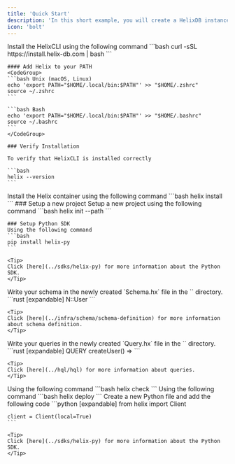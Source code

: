 ```yaml
---
title: 'Quick Start'
description: 'In this short example, you will create a HelixDB instance, write a schema and queries, and run basic queries using the Python SDK.'
icon: 'bolt'
---
```


<Steps titleSize="h2">
  <Step title="Install HelixCLI">
    Install the HelixCLI using the following command
    ```bash
    curl -sSL https://install.helix-db.com | bash
    ```

    #### Add Helix to your PATH
    <CodeGroup>
    ```bash Unix (macOS, Linux)
    echo 'export PATH="$HOME/.local/bin:$PATH"' >> "$HOME/.zshrc"
    source ~/.zshrc
    ```
    
    ```bash Bash
    echo 'export PATH="$HOME/.local/bin:$PATH"' >> "$HOME/.bashrc"
    source ~/.bashrc
    ```
    </CodeGroup>

    ### Verify Installation

    To verify that HelixCLI is installed correctly

    ```bash
    helix --version
    ```
  </Step>
  <Step title="Install Helix">
    Install the Helix container using the following command
    ```bash
    helix install
    ```
  </Step>
  <Step title="Setup">
    ### Setup a new project
    Setup a new project using the following command
    ```bash
    helix init --path <path-to-project>
    ```

    ### Setup Python SDK
    Using the following command
    ```bash
    pip install helix-py
    ```

    <Tip>
    Click [here](../sdks/helix-py) for more information about the Python SDK.
    </Tip>
  </Step>
  <Step title="Create Schema">
    Write your schema in the newly created `Schema.hx` file in the `<project-path>` directory.
    ```rust [expandable]
    N::User
    ```

    <Tip>
    Click [here](../infra/schema/schema-definition) for more information about schema definition.
    </Tip>
  </Step>
  <Step title="Create Queries">
    Write your queries in the newly created `Query.hx` file in the `<project-path>` directory.
    ```rust [expandable]
    QUERY createUser() =>
    ```

    <Tip>
    Click [here](../hql/hql) for more information about queries.
    </Tip>
  </Step>
  <Step title="Check Your Schema and Queries">
    Using the following command
    ```bash
    helix check
    ```
  </Step>
  <Step title="Deploy Instance">
    Using the following command
    ```bash
    helix deploy
    ```
  </Step>
  <Step title="Run Queries with the Python SDK">
    Create a new Python file and add the following code
    ```python [expandable]
    from helix import Client
    
    client = Client(local=True)
    ```

    <Tip>
    Click [here](../sdks/helix-py) for more information about the Python SDK.
    </Tip>
  </Step>
</Steps>